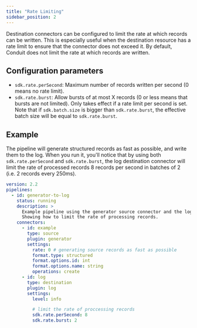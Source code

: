 ```yaml
---
title: "Rate Limiting"
sidebar_position: 2
---
```


Destination connectors can be configured to limit the rate at which records can be written. This is especially useful when the destination resource has a rate limit to ensure that the connector does not exceed it. By default, Conduit does not limit the rate at which records are written.

## Configuration parameters

* `sdk.rate.perSecond`: Maximum number of records written per second (0 means no rate limit).
* `sdk.rate.burst`: Allow bursts of at most X records (0 or less means that bursts are not limited). Only takes effect if a rate limit per second is set. Note that if `sdk.batch.size` is bigger than `sdk.rate.burst`, the effective batch size will be equal to `sdk.rate.burst`.

## Example

The pipeline will generate structured records as fast as possible, and write them to the log. When you run it, you'll notice that by using both `sdk.rate.perSecond` and `sdk.rate.burst`, the log destination connector will limit the rate of processed records 8 records per second in batches of 2 (i.e. 2 records every 250ms).

```yaml
version: 2.2
pipelines:
  - id: generator-to-log
    status: running
    description: >
      Example pipeline using the generator source connector and the log destination connector.
      Showing how to limit the rate of processing records.
    connectors:
      - id: example
        type: source
        plugin: generator
        settings:
          rate: 0 # generating source records as fast as possible
          format.type: structured
          format.options.id: int
          format.options.name: string
          operations: create
      - id: log
        type: destination
        plugin: log
        settings:
          level: info

          # limit the rate of proccessing records
          sdk.rate.perSecond: 8
          sdk.rate.burst: 2
```
